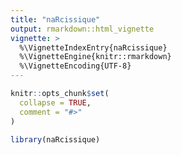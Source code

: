 ```yaml
---
title: "naRcissique"
output: rmarkdown::html_vignette
vignette: >
  %\VignetteIndexEntry{naRcissique}
  %\VignetteEngine{knitr::rmarkdown}
  %\VignetteEncoding{UTF-8}
---
```


```r
knitr::opts_chunk$set(
  collapse = TRUE,
  comment = "#>"
)
```

```r
library(naRcissique)
```
